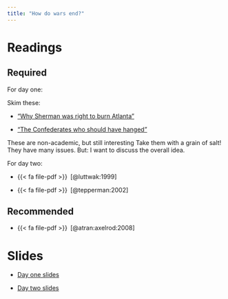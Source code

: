 ```yaml
---
title: "How do wars end?"
---
```


# Readings


## Required 


For day one:

Skim these:

- ["Why Sherman was right to burn Atlanta" ](https://www.dropbox.com/scl/fi/n0zblx37lkn5t8ju4ulxx/Pando_-The-War-Nerd_-Why-Sherman-was-right-to-burn-Atlanta.pdf?rlkey=k6l9uin7858wxtqaey8z5or07&dl=1)

- ["The Confederates who should have hanged"](https://www.dropbox.com/scl/fi/hecp7kz0aczqaxyocvzwt/Pando_-The-War-Nerd_-The-Confederates-who-should-ve-been-hanged.pdf?rlkey=wy8u8qspj5xkxismn2h5hal7a&dl=1)

These are non-academic, but still interesting Take them with a grain of salt! They have many issues. But: I want to discuss the overall idea. 


For day two:


- {{< fa file-pdf >}}&ensp;[@luttwak:1999]

- {{< fa file-pdf >}}&ensp;[@tepperman:2002]




## Recommended


- {{< fa file-pdf >}}&ensp;[@atran:axelrod:2008]



# Slides

* [Day one slides](https://www.dropbox.com/scl/fi/429m2v9knrctfmdkuc10h/09-termination.pdf?rlkey=zzalqsi2guw486c6e5nj169v1&dl=0)


* [Day two slides](https://www.dropbox.com/scl/fi/0ffetsgc18j8oneikrjfk/10-termination.pdf?rlkey=jq0hj5nrzwj8rgoho0fgpknkw&dl=0)


